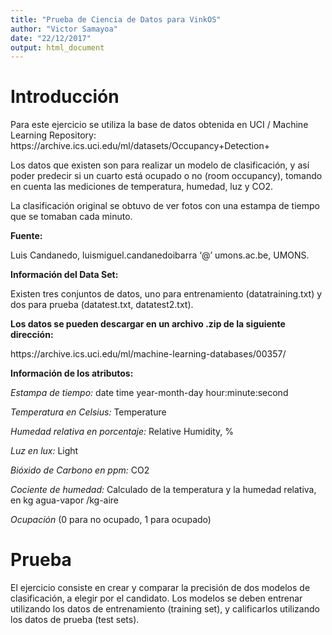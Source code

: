 ```yaml
---
title: "Prueba de Ciencia de Datos para VinkOS"
author: "Victor Samayoa"
date: "22/12/2017"
output: html_document
---
```


# Introducción

Para este ejercicio se utiliza la base de datos obtenida en UCI / Machine Learning Repository: https://archive.ics.uci.edu/ml/datasets/Occupancy+Detection+

Los datos que existen son para realizar un modelo de clasificación, y así poder predecir si un cuarto está ocupado o no (room occupancy), tomando en cuenta las mediciones de temperatura, humedad, luz y CO2.

La clasificación original se obtuvo de ver fotos con una estampa de tiempo que se tomaban cada minuto.

**Fuente:**

Luis Candanedo, luismiguel.candanedoibarra '@' umons.ac.be, UMONS.

**Información del Data Set:**

Existen tres conjuntos de datos, uno para entrenamiento (datatraining.txt) y dos para prueba
(datatest.txt, datatest2.txt).

**Los datos se pueden descargar en un archivo .zip de la siguiente dirección:**

https://archive.ics.uci.edu/ml/machine-learning-databases/00357/

**Información de los atributos:**

*Estampa de tiempo:* date time year-month-day hour:minute:second

*Temperatura en Celsius:* Temperature

*Humedad relativa en porcentaje:* Relative Humidity, %

*Luz en lux:* Light

*Bióxido de Carbono en ppm:* CO2

*Cociente de humedad:* Calculado de la temperatura y la humedad relativa, en kg agua-vapor /kg-aire

*Ocupación* (0 para no ocupado, 1 para ocupado)

# Prueba

El ejercicio consiste en crear y comparar la precisión de dos modelos de clasificación, a elegir por el candidato.
Los modelos se deben entrenar utilizando los datos de entrenamiento (training set), y calificarlos utilizando los datos de prueba (test sets).
